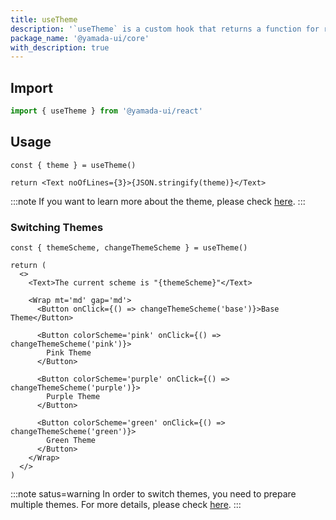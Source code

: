```yaml
---
title: useTheme
description: '`useTheme` is a custom hook that returns a function for retrieving and switching themes.'
package_name: '@yamada-ui/core'
with_description: true
---
```


## Import

```ts
import { useTheme } from '@yamada-ui/react'
```

## Usage

```tsx functional=true
const { theme } = useTheme()

return <Text noOfLines={3}>{JSON.stringify(theme)}</Text>
```

:::note
If you want to learn more about the theme, please check [here](/styled-system/theming).
:::

### Switching Themes

```tsx functional=true
const { themeScheme, changeThemeScheme } = useTheme()

return (
  <>
    <Text>The current scheme is "{themeScheme}"</Text>

    <Wrap mt='md' gap='md'>
      <Button onClick={() => changeThemeScheme('base')}>Base Theme</Button>

      <Button colorScheme='pink' onClick={() => changeThemeScheme('pink')}>
        Pink Theme
      </Button>

      <Button colorScheme='purple' onClick={() => changeThemeScheme('purple')}>
        Purple Theme
      </Button>

      <Button colorScheme='green' onClick={() => changeThemeScheme('green')}>
        Green Theme
      </Button>
    </Wrap>
  </>
)
```

:::note satus=warning
In order to switch themes, you need to prepare multiple themes. For more details, please check [here](/styled-system/theming/switch-theme).
:::
